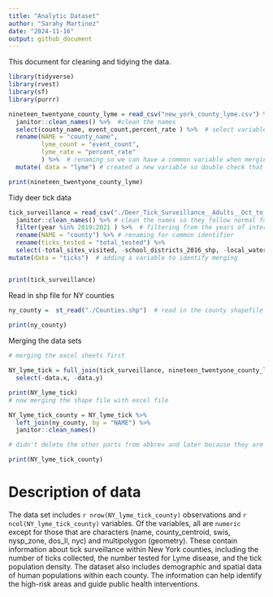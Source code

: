 ```yaml
---
title: "Analytic Dataset"
author: "Sarahy Martinez"
date: "2024-11-16"
output: github_document
---
```


This document for cleaning and tidying the data.

```r
library(tidyverse)
library(rvest)
library(sf)
library(purrr)
``` 

```r
nineteen_twentyone_county_lyme = read_csv("new_york_county_lyme.csv") %>%  #read in the NYC lyme data
  janitor::clean_names() %>%  #clean the names 
  select(county_name, event_count,percent_rate ) %>%  # select variables of interest 
  rename(NAME = "county_name", 
         lyme_count = "event_count",
         lyme_rate = "percent_rate"
         ) %>%  # renaming so we can have a common variable when merging 
  mutate( data = "lyme") # created a new variable so double check that merging was accurate

print(nineteen_twentyone_county_lyme)

```


Tidy deer tick data 
```r

tick_surveillance = read_csv("./Deer_Tick_Surveillance__Adults__Oct_to_Dec__excluding_Powassan_virus__Beginning_2008_20241116.csv") %>% 
  janitor::clean_names() %>% # clean the names so they follow normal form 
  filter(year %in% 2019:2021 ) %>%  # filtering from the years of interest that are based from the lyme disease data 
  rename(NAME = "county") %>% # renaming for common identifier
  rename(ticks_tested = "total_tested") %>% 
  select(-total_sites_visited, -school_districts_2016_shp, -local_waterfront_revitalization_program_lwrp_communities, -new_york_zip_codes, -counties, -nys_senate_districts, -a_phagocytophilum_percent, -b_microti_percent, -b_miyamotoi_percent) %>%  # selecting and removing variables of interest , 
mutate(data = "ticks")  # adding a variable to identify merging 


print(tick_surveillance)

```

Read in shp file for NY counties 

```r
ny_county =  st_read("./Counties.shp")  # read in the county shapefile 
 
print(ny_county)

```

Merging the data sets 

```r

# merging the excel sheets first 

NY_lyme_tick = full_join(tick_surveillance, nineteen_twentyone_county_lyme, by = "NAME") %>% 
  select(-data.x, -data.y)

print(NY_lyme_tick)
# now merging the shape file with excel file 

NY_lyme_tick_county = NY_lyme_tick %>%
  left_join(ny_county, by = "NAME") %>% 
  janitor::clean_names() 

# didn't delete the other parts from abbrev and later because they are part of the shapefile and if I delete I have to convert it to a dataframe making the shapefile no longer spatial. 

print(NY_lyme_tick_county)
```

# Description of data
The data set includes `r nrow(NY_lyme_tick_county)` observations and `r ncol(NY_lyme_tick_county)` variables. Of the variables, all are `numeric` except for those that are characters (name, county_centroid, swis, nysp_zone, dos_ll, nyc) and multipolygon (geometry). These contain information about tick surveillance within New York counties, including the number of ticks collected, the number tested for Lyme disease, and the tick population density. The dataset also includes demographic and spatial data of human populations within each county. The information can help identify the high-risk areas and guide public health interventions. 
